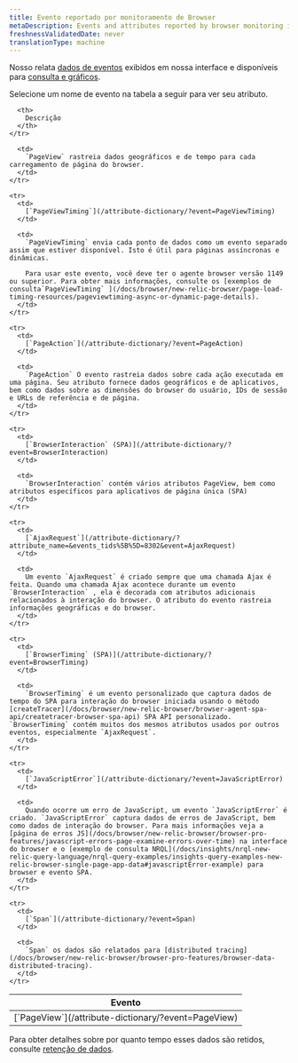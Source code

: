 ```yaml
---
title: Evento reportado por monitoramento de Browser
metaDescription: Events and attributes reported by browser monitoring in New Relic.
freshnessValidatedDate: never
translationType: machine
---
```


Nosso [<InlinePopover type="browser"/>](/docs/browser/browser-monitoring/getting-started/introduction-browser-monitoring)relata [dados de eventos](/docs/using-new-relic/data/understand-data/new-relic-data-types#event-data) exibidos em nossa interface e disponíveis para [consulta e gráficos](/docs/using-new-relic/data/understand-data/query-new-relic-data).

Selecione um nome de evento na tabela a seguir para ver seu atributo.

<table>
  <thead>
    <tr>
      <th style={{ width: "250px" }}>
        Evento
      </th>

      <th>
        Descrição
      </th>
    </tr>
  </thead>

  <tbody>
    <tr>
      <td>
        [`PageView`](/attribute-dictionary/?event=PageView)
      </td>

      <td>
        `PageView` rastreia dados geográficos e de tempo para cada carregamento de página do browser.
      </td>
    </tr>

    <tr>
      <td>
        [`PageViewTiming`](/attribute-dictionary/?event=PageViewTiming)
      </td>

      <td>
        `PageViewTiming` envia cada ponto de dados como um evento separado assim que estiver disponível. Isto é útil para páginas assíncronas e dinâmicas.

        Para usar este evento, você deve ter o agente browser versão 1149 ou superior. Para obter mais informações, consulte os [exemplos de consulta`PageViewTiming` ](/docs/browser/new-relic-browser/page-load-timing-resources/pageviewtiming-async-or-dynamic-page-details).
      </td>
    </tr>

    <tr>
      <td>
        [`PageAction`](/attribute-dictionary/?event=PageAction)
      </td>

      <td>
        `PageAction` O evento rastreia dados sobre cada ação executada em uma página. Seu atributo fornece dados geográficos e de aplicativos, bem como dados sobre as dimensões do browser do usuário, IDs de sessão e URLs de referência e de página.
      </td>
    </tr>

    <tr>
      <td>
        [`BrowserInteraction` (SPA)](/attribute-dictionary/?event=BrowserInteraction)
      </td>

      <td>
        `BrowserInteraction` contém vários atributos PageView, bem como atributos específicos para aplicativos de página única (SPA)
      </td>
    </tr>

    <tr>
      <td>
        [`AjaxRequest`](/attribute-dictionary/?attribute_name=&events_tids%5B%5D=8302&event=AjaxRequest)
      </td>

      <td>
        Um evento `AjaxRequest` é criado sempre que uma chamada Ajax é feita. Quando uma chamada Ajax acontece durante um evento `BrowserInteraction` , ela é decorada com atributos adicionais relacionados à interação do browser. O atributo do evento rastreia informações geográficas e do browser.
      </td>
    </tr>

    <tr>
      <td>
        [`BrowserTiming` (SPA)](/attribute-dictionary/?event=BrowserTiming)
      </td>

      <td>
        `BrowserTiming` é um evento personalizado que captura dados de tempo do SPA para interação do browser iniciada usando o método [createTracer](/docs/browser/new-relic-browser/browser-agent-spa-api/createtracer-browser-spa-api) SPA API personalizado. `BrowserTiming` contém muitos dos mesmos atributos usados por outros eventos, especialmente `AjaxRequest`.
      </td>
    </tr>

    <tr>
      <td>
        [`JavaScriptError`](/attribute-dictionary/?event=JavaScriptError)
      </td>

      <td>
        Quando ocorre um erro de JavaScript, um evento `JavaScriptError` é criado. `JavaScriptError` captura dados de erros de JavaScript, bem como dados de interação do browser. Para mais informações veja a [página de erros JS](/docs/browser/new-relic-browser/browser-pro-features/javascript-errors-page-examine-errors-over-time) na interface do browser e o [exemplo de consulta NRQL](/docs/insights/nrql-new-relic-query-language/nrql-query-examples/insights-query-examples-new-relic-browser-single-page-app-data#javascriptError-example) para browser e evento SPA.
      </td>
    </tr>

    <tr>
      <td>
        [`Span`](/attribute-dictionary/?event=Span)
      </td>

      <td>
        `Span` os dados são relatados para [distributed tracing](/docs/browser/new-relic-browser/browser-pro-features/browser-data-distributed-tracing).
      </td>
    </tr>
  </tbody>
</table>

Para obter detalhes sobre por quanto tempo esses dados são retidos, consulte [retenção de dados](/docs/data-apis/manage-data/manage-data-retention).
